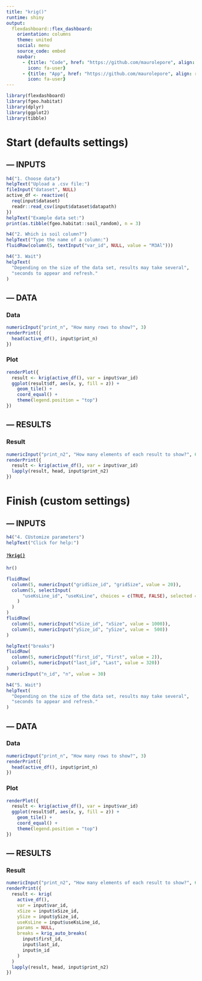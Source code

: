 ```yaml
---
title: "krig()"
runtime: shiny
output:
  flexdashboard::flex_dashboard:
    orientation: columns
    theme: united
    social: menu
    source_code: embed
    navbar:
      - {title: "Code", href: "https://github.com/maurolepore", align: right, 
        icon: fa-user}
      - {title: "App", href: "https://github.com/maurolepore", align: right, 
        icon: fa-user}
---
```


```r
library(flexdashboard)
library(fgeo.habitat)
library(dplyr)
library(ggplot2)
library(tibble)
```

Start (defaults settings) {data.width=700}
=======================================================================

--- INPUTS {.sidebar data-width=250}
-----------------------------------------------------------------------

```r
h4("1. Choose data")
helpText("Upload a .csv file:")
fileInput("dataset", NULL)
active_df <- reactive({
  req(input$dataset)
  readr::read_csv(input$dataset$datapath)
})
helpText("Example data set:")
print(as.tibble(fgeo.habitat::soil_random), n = 3)
```

```r
h4("2. Which is soil column?")
helpText("Type the name of a column:")
fluidRow(column(5, textInput("var_id", NULL, value = "M3Al")))
```

```r
h4("3. Wait")
helpText(
  "Depending on the size of the data set, results may take several",
  "seconds to appear and refresh."
)
```

--- DATA {data-width=400}
-----------------------------------------------------------------------

### Data

```r
numericInput("print_n", "How many rows to show?", 3)
renderPrint({
  head(active_df(), input$print_n)
})
```

### Plot

```r
renderPlot({
  result <- krig(active_df(), var = input$var_id)
  ggplot(result$df, aes(x, y, fill = z)) + 
    geom_tile() +
    coord_equal() +
    theme(legend.position = "top")
})
```

--- RESULTS {data-width=400}
-----------------------------------------------------------------------

### Result {data-height=97}

```r
numericInput("print_n2", "How many elements of each result to show?", 6)
renderPrint({
  result <- krig(active_df(), var = input$var_id)
  lapply(result, head, input$print_n2)
})
```

Finish (custom settings)
=======================================================================

--- INPUTS {.sidebar data-width=250}
-----------------------------------------------------------------------

```r
h4("4. CUstomize parameters")
helpText("Click for help:")
```

#### [`?krig()`](https://goo.gl/MAkNBV)

```r
hr()

fluidRow(
  column(5, numericInput("gridSize_id", "gridSize", value = 20)),
  column(5, selectInput(
      "useKsLine_id", "useKsLine", choices = c(TRUE, FALSE), selected = TRUE
    )
  )
)
fluidRow(
  column(5, numericInput("xSize_id", "xSize", value = 1000)),
  column(5, numericInput("ySize_id", "ySize", value =  500))
)

helpText("breaks")
fluidRow(
  column(5, numericInput("first_id", "First", value = 2)),
  column(5, numericInput("last_id", "Last", value = 320))
)
numericInput("n_id", "n", value = 30)
```

```r
h4("5. Wait")
helpText(
  "Depending on the size of the data set, results may take several",
  "seconds to appear and refresh."
)
```

--- DATA {data-width=400}
-----------------------------------------------------------------------

### Data

```r
numericInput("print_n", "How many rows to show?", 3)
renderPrint({
  head(active_df(), input$print_n)
})
```

### Plot

```r
renderPlot({
  result <- krig(active_df(), var = input$var_id)
  ggplot(result$df, aes(x, y, fill = z)) + 
    geom_tile() +
    coord_equal() +
    theme(legend.position = "top")
})
```

--- RESULTS {data-width=400}
-----------------------------------------------------------------------

### Result {data-height=97}

```r
numericInput("print_n2", "How many elements of each result to show?", 6)
renderPrint({
  result <- krig(
    active_df(), 
    var = input$var_id,
    xSize = input$xSize_id,
    ySize = input$ySize_id,
    useKsLine = input$useKsLine_id,
    params = NULL,
    breaks = krig_auto_breaks(
      input$first_id, 
      input$last_id, 
      input$n_id
    )
  )
  lapply(result, head, input$print_n2)
})
```
